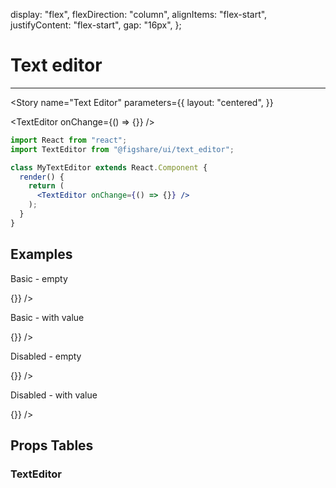 


  display: "flex",
  flexDirection: "column",
  alignItems: "flex-start",
  justifyContent: "flex-start",
  gap: "16px",
};

<Meta title="UI/Text Editor" component={TextEditor} />

# Text editor
---

<Story 
  name="Text Editor" 
  parameters={{
    layout: "centered",
  }}
>
  <TextEditor onChange={() => {}} />
</Story>


```jsx
import React from "react";
import TextEditor from "@figshare/ui/text_editor";

class MyTextEditor extends React.Component {
  render() {
    return (
      <TextEditor onChange={() => {}} />
    );
  }
}
```

## Examples

<Canvas>
  <div style={canvasStyle}>
    <p>Basic - empty</p>
    <TextEditor
      className={styles.editorWrapper}
      placeholder="Type a text..."
      onChange={() => {}}
    />
    <p>Basic - with value</p>
    <TextEditor
      className={styles.editorWrapper}
      value="Lorem ipsum dolor sit amet, consectetur adipiscing elit. Praesent aliquam mauris ut nibh rhoncus"
      onChange={() => {}}
    />
    <p>Disabled - empty</p>
    <TextEditor
      className={styles.editorWrapper}
      disabled={true}
      placeholder="Type a text..."
      onChange={() => {}}
    />
    <p>Disabled - with value</p>
    <TextEditor
      className={styles.editorWrapper}
      disabled={true}
      value="Lorem ipsum dolor sit amet, consectetur adipiscing elit. Praesent aliquam mauris ut nibh rhoncus"
      onChange={() => {}}
    />
  </div>
</Canvas>

## Props Tables

### TextEditor
<ArgsTable of={TextEditor} />
